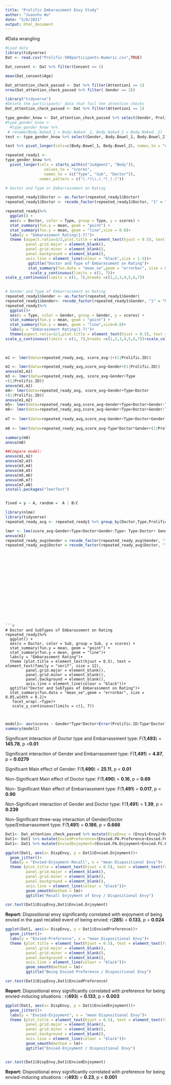 ```yaml
---
title: "Prolific Embarassment Envy Study"
author: "Juanshu Wu"
date: "5/6/2021"
output: html_document
---
```

#Data wrangling
```r
#Load data
library(tidyverse)
Dat <- read.csv("Prolific-500participants-Numeric.csv",TRUE)

Dat_consent <- Dat %>% filter(Consent == 1)

mean(Dat_consent$Age) 

Dat_attention_check_passed <- Dat %>% filter(Attention1 == 1)
nrow(Dat_attention_check_passed %>% filter( Gender == 2))

library("tidyverse")
#Delete the participants' data that fail the attention checks
Dat_attention_check_passed <- Dat %>% filter(Attention1 == 1)

type_gender_know <- Dat_attention_check_passed %>% select(Gender, Prolific.ID, starts_with(c("Body","Judgment")))
#type_gender_know <- 
  #type_gender_know %>% 
 # rename(Body.Naked_1 = Body.Naked._1, Body.Naked_2 = Body.Naked._2)
test <- type_gender_know %>% select(Gender, Body.Bowel_1, Body.Bowel_2)

test %>% pivot_longer(cols=c(Body.Bowel_1, Body.Bowel_2), names_to = "doctor_type", values_to = "scores", names_prefix="Body.Bowel_")

repeated_ready1 <- 
type_gender_know %>% 
  pivot_longer(cols = starts_with(c("Judgment", "Body")), 
                 values_to = "scores", 
                 names_to = (c("Type", "Sub", "Doctor")),
               names_pattern = c("(.*)\\.(.*)_(.)"))
```


```r
# Doctor and Type or Embarrassment on Rating

repeated_ready1$Doctor <- as.factor(repeated_ready1$Doctor)
repeated_ready1$Doctor <- recode_factor(repeated_ready1$Doctor, "1" = "NOT Know","2" = "Know")

repeated_ready1%>% 
  ggplot() +
  aes(x = Doctor, color = Type, group = Type, y = scores) +
  stat_summary(fun.y = mean, geom = "point") +
  stat_summary(fun.y = mean, geom = "line",size = 0.8)+
  labs(y = "Embarassment Rating(1-7)")+
  theme (aspect.ratio=3/3,plot.title = element_text(hjust = 0.5), text = element_text(family = "serif", size = 17,face="bold"), 
         panel.grid.major = element_blank(), 
         panel.grid.minor = element_blank(),
         panel.background = element_blank(), 
         axis.line = element_line(colour = "black",size = 1.5))+
          ggtitle("Doctor and Type of Embarassment on Rating")+
          stat_summary(fun.data = "mean_se",geom = "errorbar", size = 0.05,width = 0.2)+
           scale_y_continuous(limits = c(1, 7))+
scale_y_continuous(limits = c(1, 7),breaks =c(1,2,3,4,5,6,7))
 
```



```r
# Gender and Type of Embarrassment on Rating
repeated_ready1$Gender <- as.factor(repeated_ready1$Gender)
repeated_ready1$Gender<- recode_factor(repeated_ready1$Gender, "1" = "Male","2" = "Female")
repeated_ready1%>% 
  ggplot()+
  aes(x = Type, color = Gender, group = Gender, y = scores) +
  stat_summary(fun.y = mean, geom = "point") +
  stat_summary(fun.y = mean, geom = "line",size=0.8)+
  labs(y = "Embarassment Rating(1-7)")+
  theme(aspect.ratio=3/3,plot.title = element_text(hjust = 0.5), text = element_text(family = "serif", size = 17,face = "bold"),panel.grid.major = element_blank(),panel.grid.minor = element_blank(),panel.background = element_blank(),axis.line = element_line(colour = "black",size = 1.5))+ggtitle("Gender and Type of Embarassment on Rating")+stat_summary(fun.data = "mean_se",geom = "errorbar", size = 0.05,width = 0.2)+
scale_y_continuous(limits = c(1, 7),breaks =c(1,2,3,4,5,6,7))+scale_color_manual(values=c("Blue","Red"))
   
 
```



```r
m1 <- lmer(data=repeated_ready_avg, score_avg~1+(1|Prolific.ID))

m2 <- lmer(data=repeated_ready_avg,score_avg~Gender+(1|Prolific.ID))
anova(m1,m2)
m3 <- lmer(data=repeated_ready_avg, score_avg~Gender+Type
+(1|Prolific.ID))
anova(m1,m2)
m4<- lmer(data=repeated_ready_avg, score_avg~Gender+Type+Doctor
+(1|Prolific.ID))
anova(m1,m2)
m5<- lmer(data=repeated_ready_avg,score_avg~Gender+Type+Doctor+Gender:Type+(1|Prolific.ID))
m6<- lmer(data=repeated_ready_avg,score_avg~Gender+Type+Doctor+Gender:Type+ Type:Doctor+(1|Prolific.ID))
          
m7 <- lmer(data=repeated_ready_avg,score_avg~Gender+Type+Doctor+Gender:Type+ Type:Doctor+ Gender:Doctor+(1|Prolific.ID))
           
m8 <- lmer(data=repeated_ready_avg,score_avg~Type*Doctor*Gender+(1|Prolific.ID))

summary(m8)
anova(m8)

##Compare model:
anova(m1,m2)
anova(m2,m3)
anova(m3,m4)
anova(m4,m5)
anova(m5,m6)
anova(m6,m7)
anova(m7,m8)
install.packages("lmerTest")


fixed = y ~ A, random =  A | B/C

library(nlme)
library(tidyverse)
repeated_ready_avg <- repeated_ready1 %>% group_by(Doctor,Type,Prolific.ID,Gender)%>% summarize(score_avg = mean(scores))

lmer <- lme(score_avg~Gender+Type+Doctor+Gender:Type+ Type:Doctor+ Gender:Doctor+ Type:Doctor:Gender+(1|Prolific.ID), data = repeated_ready_avg)
anova(m1)
repeated_ready_avg$Gender = recode_factor(repeated_ready_avg$Gender, "1" = "Male", "2" = "Female")
repeated_ready_avg$Doctor = recode_factor(repeated_ready_avg$Doctor, "1" = "NotKnow ", "2" = "Know")










```        
          

```








```r
# Doctor and SubTypes of Embarassment on Rating
repeated_ready1%>% 
  ggplot() +
  aes(x = Doctor, color = Sub, group = Sub, y = scores) +
  stat_summary(fun.y = mean, geom = "point") +
  stat_summary(fun.y = mean, geom = "line")+
  labs(y = "Embarassment Rating")+
  theme (plot.title = element_text(hjust = 0.5), text = element_text(family = "serif", size = 12), 
         panel.grid.major = element_blank(), 
         panel.grid.minor = element_blank(),
         panel.background = element_blank(), 
         axis.line = element_line(colour = "black"))+
  ggtitle("Doctor and SubTypes of Embarassment on Rating")+
  stat_summary(fun.data = "mean_se",geom = "errorbar", size = 0.05,width = 0.2)+
   facet_wrap(.~Type)+
   scale_y_continuous(limits = c(1, 7))

 
```


```r
model1<- aov(scores ~ Gender*Type*Doctor+Error(Prolific.ID/Type*Doctor), data = repeated_ready1)
summary(model1)
```
Significant interaction of Doctor type and Embarrassment type: F(**1**,**493**) = **145.78**, p <**0.01**
 
Significant interaction of Gender and Embarrassment type: F(**1**,**491**) = **4.87**, p = **0.0279**
 
Significant Main effect of Gender: F(**1**,**490**) = **25.11**, p < **0.01**
 
 
 
Non-Significant Main effect of Doctor type: F(**1**,**490**) = **0.16**, p  = **0.69**
 
Non- Significant Main effect of Embarrassment type: F(**1**,**491**) = **0.017**, p = **0.90**
 
Non-Significant interaction of Gender and Doctor type: F(**1**,**491**) = **1.39**, p = **0.239**

Non-Significant  three-way interaction of Gender/Doctor type/Embarrassment type: F(**1**,**491**) = **0.186**, p = **0.666**




```r

Dat1<- Dat_attention_check_passed %>% mutate(DispEnvy = (Envy1+Envy2+Envy3+Envy4+Envy5+Envy6+Envy7+Envy8)/8)
Dat1<- Dat1 %>% mutate(EnviedPreference=(Envied.PA.Preference+Envied.FC.Preference)/2)
Dat1<- Dat1 %>% mutate(EnviedEnjoyment=(Envied.PA.Enjoyment+Envied.FC.Enjoyment)/2)


```


```r

ggplot(Dat1, aes(x= DispEnvy, y = Dat1$Envied.Enjoyment))+
  geom_jitter()+
  labs(y = "Envied-Enjoyment-Recall", x = "mean Dispositional Envy")+
  theme (plot.title = element_text(hjust = 0.5), text = element_text(family = "serif", size = 12), 
         panel.grid.major = element_blank(), 
         panel.grid.minor = element_blank(),
         panel.background = element_blank(), 
         axis.line = element_line(colour = "black"))+
         geom_smooth(method = lm)+
         ggtitle("Recall Enjoyment of Envy / Dispositional Envy")

cor.test(Dat1$DispEnvy,Dat1$Envied.Enjoyment)


```

**Report:** Dispositional envy significantly correlated with enjoyment of being envied in the past recalled event of being envied: r(**285**) = **0.133**, p = **0.024**


```r

ggplot(Dat1, aes(x= DispEnvy, y = Dat1$EnviedPreference))+
  geom_jitter()+
  labs(y = "Envied-Preference", x = "mean Dispositional Envy")+
  theme (plot.title = element_text(hjust = 0.5), text = element_text(family = "serif", size = 12), 
         panel.grid.major = element_blank(), 
         panel.grid.minor = element_blank(),
         panel.background = element_blank(), 
         axis.line = element_line(colour = "black"))+
         geom_smooth(method = lm)+
         ggtitle("Being Envied Preference / Dispositional Envy")

cor.test(Dat1$DispEnvy,Dat1$EnviedPreference)


```
**Report:** Dispositional envy significantly correlated with preference for being  envied-inducing situations : r(**493**) = **0.133**, p = **0.003**


```r

ggplot(Dat1, aes(x= DispEnvy, y = Dat1$EnviedEnjoyment))+
  geom_jitter()+
  labs(y = "Envied-Enjoyment", x = "mean Dispositional Envy")+
  theme (plot.title = element_text(hjust = 0.5), text = element_text(family = "serif", size = 12), 
         panel.grid.major = element_blank(), 
         panel.grid.minor = element_blank(),
         panel.background = element_blank(), 
         axis.line = element_line(colour = "black"))+
         geom_smooth(method = lm)+
         ggtitle("Envied-Enjoyment / Dispositional Envy")


cor.test(Dat1$DispEnvy,Dat1$EnviedEnjoyment)


```
**Report:** Dispositional envy significantly correlated with preference for being  envied-inducing situations : r(**493**) = **0.23**, p < **0.001**







